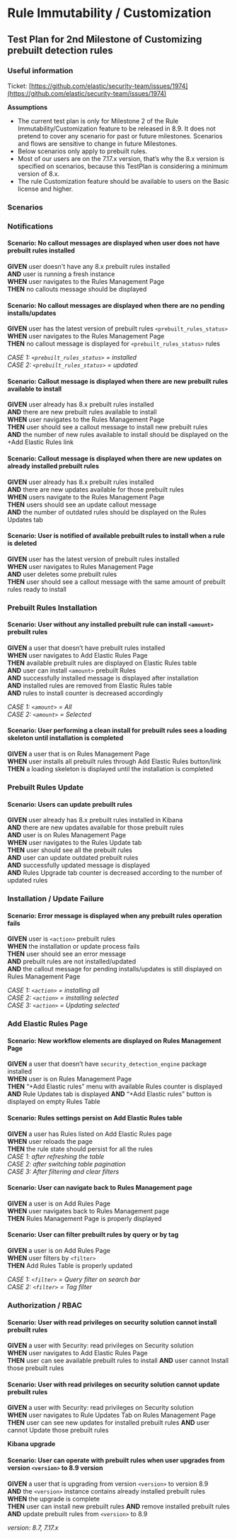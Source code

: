 # Rule Immutability / Customization

## Test Plan for 2nd Milestone of Customizing prebuilt detection rules

### Useful information

Ticket: [https://github.com/elastic/security-team/issues/1974](https://github.com/elastic/security-team/issues/1974)

**Assumptions**
- The current test plan is only for Milestone 2 of the Rule Immutability/Customization feature to be released in 8.9. It does not pretend to cover any scenario for past or future milestones. Scenarios and flows are sensitive to change in future Milestones.
- Below scenarios only apply to prebuilt rules.
- Most of our users are on the 7.17.x version, that’s why the 8.x version is specified on scenarios, because this TestPlan is considering a minimum version of 8.x.
- The rule Customization feature should be available to users on the Basic license and higher.


### Scenarios

### Notifications

#### **Scenario: No callout messages are displayed when user does not have prebuilt rules installed**

**GIVEN** user doesn't have any 8.x prebuilt rules installed  
**AND** user is running a fresh instance  
**WHEN** user navigates to the Rules Management Page  
**THEN** no callouts message should be displayed

#### **Scenario: No callout messages are displayed when there are no pending installs/updates**

**GIVEN** user has the latest version of prebuilt rules `<prebuilt_rules_status>`  
**WHEN** user navigates to the Rules Management Page  
**THEN** no callout message is displayed for `<prebuilt_rules_status>` rules  

*CASE 1: `<prebuilt_rules_status>` = installed*  
*CASE 2: `<prebuilt_rules_status>` = updated*

#### **Scenario: Callout message is displayed when there are new prebuilt rules available to install**

**GIVEN** user already has 8.x prebuilt rules installed  
**AND** there are new prebuilt rules available to install  
**WHEN** user navigates to the Rules Management Page  
	**THEN** user should see a callout message to install new prebuilt rules  
**AND** the number of new rules available to install should be displayed on the +Add Elastic Rules link  

#### **Scenario: Callout message is displayed when there are new updates on already installed prebuilt rules**

**GIVEN** user already has 8.x prebuilt rules installed  
**AND** there are new updates available for those prebuilt rules  
**WHEN** users navigate to the Rules Management Page  
**THEN** users should see an update callout message  
**AND** the number of outdated rules should be displayed on the Rules Updates tab  

#### **Scenario: User is notified of available prebuilt rules to install when a rule is deleted**

**GIVEN** user has the latest version of prebuilt rules installed  
**WHEN** user navigates to Rules Management Page  
**AND** user deletes some prebuilt rules  
**THEN** user should see a callout message with the same amount of prebuilt rules ready to install  




### Prebuilt Rules Installation

#### **Scenario: User without any installed prebuilt rule can install `<amount>` prebuilt rules**

**GIVEN** a user that doesn’t have prebuilt rules installed  
**WHEN** user navigates to Add Elastic Rules Page  
**THEN** available prebuilt rules are displayed on Elastic Rules table  
**AND** user can install `<amount>` prebuilt Rules  
**AND** successfully installed message is displayed after installation  
**AND** installed rules are removed from Elastic Rules table  
**AND** rules to install counter is decreased accordingly  

*CASE 1: `<amount>` = All*  
*CASE 2: `<amount>` = Selected*  

#### **Scenario: User performing a clean install for prebuilt rules sees a loading skeleton until installation is completed**

**GIVEN** a user that is on Rules Management Page  
**WHEN** user installs all prebuilt rules through Add Elastic Rules button/link  
**THEN** a loading skeleton is displayed until the installation is completed





### Prebuilt Rules Update

#### **Scenario: Users can update prebuilt rules**

**GIVEN** user already has 8.x prebuilt rules installed in Kibana  
**AND** there are new updates available for those prebuilt rules  
**AND** user is on Rules Management Page  
**WHEN** user navigates to the Rules Update tab  
**THEN** user should see all the prebuilt rules  
**AND** user can update outdated prebuilt rules  
**AND** successfully updated message is displayed  
**AND** Rules Upgrade tab counter is decreased according to the number of updated rules  




### Installation / Update Failure

#### **Scenario: Error message is displayed when any prebuilt rules operation fails**

**GIVEN** user is `<action>` prebuilt rules    
**WHEN** the installation or update process fails  
**THEN** user should see an error message    
**AND** prebuilt rules are not installed/updated    
**AND** the callout message for pending installs/updates is still displayed on Rules Management Page  

*CASE 1: `<action>` = installing all*  
*CASE 2: `<action>` = installing selected*  
*CASE 3: `<action>` = Updating selected*



### Add Elastic Rules Page

#### **Scenario: New workflow elements are displayed on Rules Management Page**

**GIVEN** a user that doesn’t have `security_detection_engine` package installed  
**WHEN** user is on Rules Management Page  
**THEN** “+Add Elastic rules” menu with available Rules counter is displayed
**AND** Rule Updates tab is displayed
**AND** “+Add Elastic rules” button is displayed on empty Rules Table

#### **Scenario: Rules settings persist on Add Elastic Rules table**

**GIVEN** a user has Rules listed on Add Elastic Rules page  
**WHEN** user reloads the page  
**THEN** the rule state should persist for all the rules  
*CASE 1: after refreshing the table*  
*CASE 2: after switching table pagination*  
*CASE 3: After filtering and clear filters*

#### **Scenario: User can navigate back to Rules Management page**

**GIVEN** a user is on Add Rules Page  
**WHEN** user navigates back to Rules Management page  
**THEN** Rules Management Page is properly displayed

#### **Scenario: User can filter prebuilt rules by query or by tag**

**GIVEN** a user is on Add Rules Page  
**WHEN** user filters by `<filter>`  
**THEN** Add Rules Table is properly updated

*CASE 1: `<filter>` = Query filter on search bar*  
*CASE 2: `<filter>` = Tag filter*





### Authorization / RBAC

#### **Scenario: User with read privileges on security solution cannot install prebuilt rules**

**GIVEN** a user with Security: read privileges on Security solution  
**WHEN** user navigates to Add Elastic Rules Page  
**THEN** user can see available prebuilt rules to install
**AND** user cannot Install those prebuilt rules

#### **Scenario: User with read privileges on security solution cannot update prebuilt rules**

**GIVEN** a user with Security: read privileges on Security solution  
**WHEN** user navigates to Rule Updates Tab on Rules Management Page  
**THEN** user can see new updates for installed prebuilt rules
**AND** user cannot Update those prebuilt rules

**Kibana upgrade**

#### **Scenario: User can operate with prebuilt rules when user upgrades from version `<version>` to 8.9 version**

**GIVEN** a user that is upgrading from version `<version>` to version 8.9  
**AND** the `<version>` instance contains already installed prebuilt rules  
**WHEN** the upgrade is complete  
**THEN** user can install new prebuilt rules
**AND** remove installed prebuilt rules
**AND** update prebuilt rules from `<version>` to 8.9

*version: 8.7, 7.17.x*